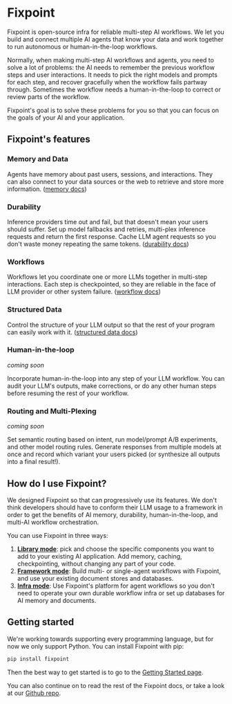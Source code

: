 # Fixpoint

Fixpoint is open-source infra for reliable multi-step AI workflows. We let you
build and connect multiple AI agents that know your data and work together to
run autonomous or human-in-the-loop workflows.

Normally, when making multi-step AI workflows and agents, you need to solve a
lot of problems: the AI needs to remember the previous workflow steps and user
interactions. It needs to pick the right models and prompts for each step, and
recover gracefully when the workflow fails partway through. Sometimes the
workflow needs a human-in-the-loop to correct or review parts of the workflow.

Fixpoint's goal is to solve these problems for you so that you can focus on the
goals of your AI and your application.

## Fixpoint's features

### Memory and Data

Agents have memory about past users, sessions, and interactions. They can also
connect to your data sources or the web to retrieve and store more information.
([memory docs][memory])

### Durability

Inference providers time out and fail, but that doesn't mean your users should
suffer. Set up model fallbacks and retries, multi-plex inference requests and
return the first response. Cache LLM agent requests so you don't waste money
repeating the same tokens.
([durability docs][durability])

### Workflows

Workflows let you coordinate one or more LLMs together in multi-step
interactions. Each step is checkpointed, so they are reliable in the face of LLM
provider or other system failure.
([workflow docs][workflows])

### Structured Data

Control the structure of your LLM output so that the rest of your program can
easily work with it.
([structured data docs][structured-data])

### Human-in-the-loop

_coming soon_

Incorporate human-in-the-loop into any step of your LLM workflow. You can audit
your LLM's outputs, make corrections, or do any other human steps before
resuming the rest of your workflow.

### Routing and Multi-Plexing

_coming soon_

Set semantic routing based on intent, run model/prompt A/B experiments, and
other model routing rules. Generate responses from multiple models at once and
record which variant your users picked (or synthesize all outputs into a final
result!).

## How do I use Fixpoint?

We designed Fixpoint so that can progressively use its features. We don't think
developers should have to conform their LLM usage to a framework in order to get
the benefits of AI memory, durability, human-in-the-loop, and multi-AI workflow
orchestration.

You can use Fixpoint in three ways:

1. [**Library mode**][library-mode]: pick and choose the specific components you
   want to add to your existing AI application. Add memory,
   caching, checkpointing, without changing any part of your code.
2. [**Framework mode**][framework-mode]: Build multi- or single-agent workflows with
   Fixpoint, and use your existing document stores and databases.
3. [**Infra mode**][infra-mode]: Use Fixpoint's platform for agent workflows so
   you don't need to operate your own durable workflow infra or set up databases
   for AI memory and documents.

## Getting started

We're working towards supporting every programming language, but for now we only
support Python. You can install Fixpoint with pip:

```bash
pip install fixpoint
```

Then the best way to get started is to go to the [Getting Started page](/getting-started).

You can also continue on to read the rest of the Fixpoint docs, or take a look
at our [Github repo](https://github.com/gofixpoint/fixpoint/).

[library-mode]: /library-mode
[framework-mode]: /framework-mode
[infra-mode]: /infra-mode
[memory]: /memory
[durability]: /workflows-and-durability
[structured-data]: /structured-data
[workflows]: /workflows-and-durability/workflows
